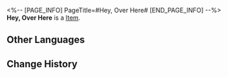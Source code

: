 <%-- [PAGE_INFO]
PageTitle=#Hey, Over Here#
[END_PAGE_INFO] --%>
{{Item Infobox
|id          = 22001
|image       = Item Hey Over Here.png
|type        = 
|invCategory = Light Cone
|rarity      = 4
|effect      = Light Cone for the Path of {{Color|h|Abundance}}. The Light Cone ability is only effective for characters of this Path.
|description = Three girls stroll in the darkness, and the surroundings seem to gain a hint of eeriness.<br />"Huohuo, hurry up, or we won't wait for you!"<br />She steps forward confidently with her phone clutched in her hand, seemingly unaffected by the paranormal ambiance.<br />"I&mdash;I'm over here!"<br />The girl standing ahead responds timidly.<br />"Huh? So you were in the front all along, then who is following Shangshang and me..."
}}
{{Description|The perfect end for this scene would definitely be a girlish scream.}}
'''Hey, Over Here''' is a [[Item]].

==Other Languages==
{{Other Languages
|en   = Hey, Over Here
|zhs  = 嘿，我在这儿
|zht  = 嘿，我在這裡
|ja   = よぉ、ここにいるぜ
|ko   = 저기, 나 여기 있어
|es   = Ey, estoy aquí
|fr   = Hé, par ici !
|ru   = Эй, я здесь
|th   = Hey, Over Here
|vi   = Hi, Tôi Ở Đây
|de   = Hey, ich bin hier
|id   = Hey, Over Here
|pt   = Ei, Estou Aqui
}}

==Change History==
{{Change History|2.0}}